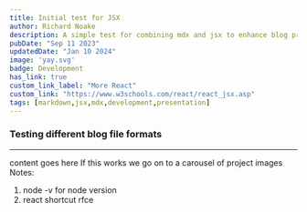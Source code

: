 ```yaml
---
title: Initial test for JSX
author: Richard Noake
description: A simple test for combining mdx and jsx to enhance blog presentation.
pubDate: "Sep 11 2023"
updatedDate: "Jan 10 2024"
image: 'yay.svg'
badge: Development
has_link: true
custom_link_label: "More React"
custom_link: "https://www.w3schools.com/react/react_jsx.asp"
tags: [markdown,jsx,mdx,development,presentation]
---
```



### Testing different blog file formats

---
content goes here
If this works we go on to a carousel of project images
Notes: 

1. node -v for node version
2. react shortcut rfce

<Simple/>
